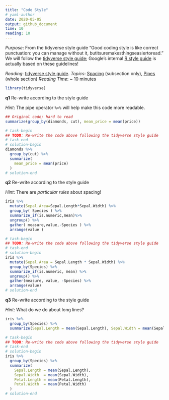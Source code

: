 ```yaml
---
title: "Code Style"
# yaml-author
date: 2020-05-05
output: github_document
time: 10
reading: 10
---
```


*Purpose*: From the tidyverse style guide "Good coding style is like correct
punctuation: you can manage without it, butitsuremakesthingseasiertoread." We
will follow the [tidyverse style guide](https://style.tidyverse.org/); Google's
internal [R style guide](https://google.github.io/styleguide/Rguide.html) is
actually based on these guidelines!

*Reading*: [tidyverse style guide](https://style.tidyverse.org/).
*Topics*: [Spacing](https://style.tidyverse.org/syntax.html#spacing) (subsection only), [Pipes](https://style.tidyverse.org/pipes.html) (whole section)
*Reading Time*: ~ 10 minutes

```r
library(tidyverse)
```

__q1__ Re-write according to the style guide

*Hint*: The pipe operator `%>%` will help make this code more readable.

```r
## Original code; hard to read
summarize(group_by(diamonds, cut), mean_price = mean(price))
```

```r
# task-begin
## TODO: Re-write the code above following the tidyverse style guide
# task-end
# solution-begin
diamonds %>%
  group_by(cut) %>%
  summarize(
    mean_price = mean(price)
  )
# solution-end
```

__q2__ Re-write according to the style guide

*Hint*: There are *particular rules* about spacing!

```r
iris %>%
  mutate(Sepal.Area=Sepal.Length*Sepal.Width) %>%
  group_by( Species ) %>%
  summarize_if(is.numeric,mean)%>%
  ungroup() %>%
  gather( measure,value,-Species ) %>%
  arrange(value )
```

```r
# task-begin
## TODO: Re-write the code above following the tidyverse style guide
# task-end
# solution-begin
iris %>%
  mutate(Sepal.Area = Sepal.Length * Sepal.Width) %>%
  group_by(Species) %>%
  summarize_if(is.numeric, mean) %>%
  ungroup() %>%
  gather(measure, value, -Species) %>%
  arrange(value)
# solution-end
```

__q3__ Re-write according to the style guide

*Hint*: What do we do about long lines?

```r
iris %>%
  group_by(Species) %>%
  summarize(Sepal.Length = mean(Sepal.Length), Sepal.Width = mean(Sepal.Width), Petal.Length = mean(Petal.Length), Petal.Width = mean(Petal.Width))
```

```r
# task-begin
## TODO: Re-write the code above following the tidyverse style guide
# task-end
# solution-begin
iris %>%
  group_by(Species) %>%
  summarize(
    Sepal.Length = mean(Sepal.Length),
    Sepal.Width  = mean(Sepal.Width),
    Petal.Length = mean(Petal.Length),
    Petal.Width  = mean(Petal.Width)
  )
# solution-end
```
